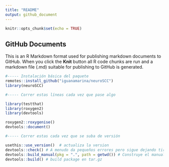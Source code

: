 ```yaml
---
title: "README"
output: github_document
---
```


```r
knitr::opts_chunk$set(echo = TRUE)
```

## GitHub Documents

This is an R Markdown format used for publishing markdown documents to GitHub. When you click the **Knit** button all R code chunks are run and a markdown file (.md) suitable for publishing to GitHub is generated.


```r

#----- Instalación básica del paquete
remotes::install_github("iguanamarina/neuroSCC")
library(neuroSCC)

#----- Correr estas líneas cada vez que pase algo

library(testthat)
library(roxygen2)
library(devtools)

roxygen2::roxygenise()
devtools::document() 

#----- Correr estas cada vez que se suba de versión

usethis::use_version()  # actualiza la version 
devtools::check() # A menudo da pequeños errores pero sigue dejando tirar
devtools::build_manual(pkg = ".", path = getwd()) # Construye el manual en PDF
devtools::build() # build package en tar.gz

```

